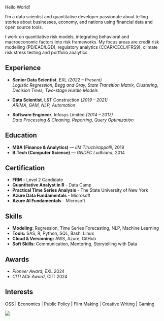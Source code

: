 ::: {.grid}
::: {.g-col-9}

Hello World!

I’m a data scientist and quantitative developer passionate about telling stories about businesses, economy, and nations using financial data and open source tools.

I work on quantitative risk models, integrating behavioral and macroeconomic factors into risk frameworks. My focus areas are credit risk modelling (PD/EAD/LGD), regulatory analytics (CCAR/CECL/IFRS9), climate risk stress testing and portfolio analytics.

## Experience

- **Senior Data Scientist**, EXL *(2022 – Present)*  
  _Logistic Regression, Begg and Gray, State Transition Matrix, Clustering, Decision Trees, Two-stage Hurdle Models_

- **Data Scientist**, L&T Construction *(2019 – 2021)*  
  _ARIMA, GAM, NLP, Automation_

- **Software Engineer**, Infosys Limited *(2014 – 2017)*  
  _Data Processing & Cleaning, Reporting, Query Optimization_


## Education

- **MBA (Finance & Analytics)** — *IIM Tiruchirappalli*, 2019
- **B.Tech (Computer Science)** — *GNDEC Ludhiana*, 2014


## Certification

- **FRM** - Level 2 Candidate
- **Quantitative Analyst in R** - Data Camp
- **Practical Time Series Analysis** - The State University of New York
- **Azure Data Fundamentals** - Microsoft
- **Azure AI Fundamentals** - Microsoft


## Skills

- **Modeling:** Regression, Time Series Forecasting, NLP, Machine Learning   
- **Tools:** SAS, R, Python, SQL, Bash, Linux
- **Cloud & Versioning:** AWS, Azure, GitHub  
- **Soft Skills:** Communication, Mentoring, Storytelling with Data

## Awards

- *Pioneer Award*, EXL 2024
- *CITI ACE Award*, CITI 2024 

## Interests

OSS  |  Economics  |  Public Policy | Film Making | Creative Writing | Gaming

:::
::: {.g-col-3} 
![](assets/media/images/profile.jpg){.rounded-circle}
:::
:::